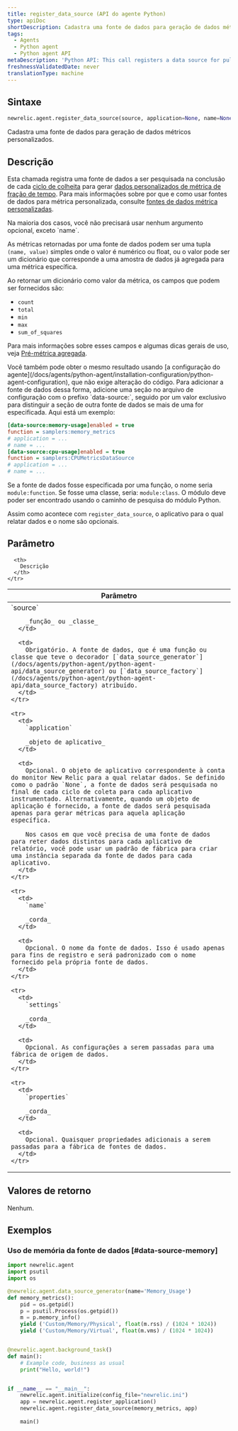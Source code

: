 ```yaml
---
title: register_data_source (API do agente Python)
type: apiDoc
shortDescription: Cadastra uma fonte de dados para geração de dados métricos personalizados.
tags:
  - Agents
  - Python agent
  - Python agent API
metaDescription: 'Python API: This call registers a data source for pulling custom metric data from.'
freshnessValidatedDate: never
translationType: machine
---
```


## Sintaxe

```py
newrelic.agent.register_data_source(source, application=None, name=None, settings=None, **properties)
```

Cadastra uma fonte de dados para geração de dados métricos personalizados.

## Descrição

Esta chamada registra uma fonte de dados a ser pesquisada na conclusão de cada [ciclo de colheita](/docs/accounts-partnerships/education/getting-started-new-relic/glossary#harvest-cycle) para gerar [dados personalizados de métrica de fração de tempo](/docs/data-analysis/metrics/analyze-your-metrics/data-collection-metric-timeslice-event-data#timeslice-data). Para mais informações sobre por que e como usar fontes de dados para métrica personalizada, consulte [fontes de dados métrica personalizadas](/docs/agents/python-agent/supported-features/python-custom-metrics#custom-metric-data-sources).

<Callout variant="tip">
  Na maioria dos casos, você não precisará usar nenhum argumento opcional, exceto `name`.
</Callout>

As métricas retornadas por uma fonte de dados podem ser uma tupla `(name, value)` simples onde o valor é numérico ou float, ou o valor pode ser um dicionário que corresponde a uma amostra de dados já agregada para uma métrica específica.

Ao retornar um dicionário como valor da métrica, os campos que podem ser fornecidos são:

* `count`
* `total`
* `min`
* `max`
* `sum_of_squares`

Para mais informações sobre esses campos e algumas dicas gerais de uso, veja [Pré-métrica agregada](/docs/agents/python-agent/supported-features/python-custom-metrics#pre-aggregated-metrics).

<Callout variant="tip">
  Você também pode obter o mesmo resultado usando [a configuração do agente](/docs/agents/python-agent/installation-configuration/python-agent-configuration), que não exige alteração do código. Para adicionar a fonte de dados dessa forma, adicione uma seção no arquivo de configuração com o prefixo `data-source:`, seguido por um valor exclusivo para distinguir a seção de outra fonte de dados se mais de uma for especificada. Aqui está um exemplo:

  ```ini
  [data-source:memory-usage]enabled = true
  function = samplers:memory_metrics
  # application = ...
  # name = ...
  [data-source:cpu-usage]enabled = true
  function = samplers:CPUMetricsDataSource
  # application = ...
  # name = ...
  ```

  Se a fonte de dados fosse especificada por uma função, o nome seria `module:function`. Se fosse uma classe, seria: `module:class`. O módulo deve poder ser encontrado usando o caminho de pesquisa do módulo Python.

  Assim como acontece com `register_data_source`, o aplicativo para o qual relatar dados e o nome são opcionais.
</Callout>

## Parâmetro

<table>
  <thead>
    <tr>
      <th width="25%">
        Parâmetro
      </th>

      <th>
        Descrição
      </th>
    </tr>
  </thead>

  <tbody>
    <tr>
      <td>
        `source`

        _função_ ou _classe_
      </td>

      <td>
        Obrigatório. A fonte de dados, que é uma função ou classe que teve o decorador [`data_source_generator`](/docs/agents/python-agent/python-agent-api/data_source_generator) ou [`data_source_factory`](/docs/agents/python-agent/python-agent-api/data_source_factory) atribuído.
      </td>
    </tr>

    <tr>
      <td>
        `application`

        _objeto de aplicativo_
      </td>

      <td>
        Opcional. O objeto de aplicativo correspondente à conta do monitor New Relic para a qual relatar dados. Se definido como o padrão `None`, a fonte de dados será pesquisada no final de cada ciclo de coleta para cada aplicativo instrumentado. Alternativamente, quando um objeto de aplicação é fornecido, a fonte de dados será pesquisada apenas para gerar métricas para aquela aplicação específica.

        Nos casos em que você precisa de uma fonte de dados para reter dados distintos para cada aplicativo de relatório, você pode usar um padrão de fábrica para criar uma instância separada da fonte de dados para cada aplicativo.
      </td>
    </tr>

    <tr>
      <td>
        `name`

        _corda_
      </td>

      <td>
        Opcional. O nome da fonte de dados. Isso é usado apenas para fins de registro e será padronizado com o nome fornecido pela própria fonte de dados.
      </td>
    </tr>

    <tr>
      <td>
        `settings`

        _corda_
      </td>

      <td>
        Opcional. As configurações a serem passadas para uma fábrica de origem de dados.
      </td>
    </tr>

    <tr>
      <td>
        `properties`

        _corda_
      </td>

      <td>
        Opcional. Quaisquer propriedades adicionais a serem passadas para a fábrica de fontes de dados.
      </td>
    </tr>
  </tbody>
</table>

## Valores de retorno

Nenhum.

## Exemplos

### Uso de memória da fonte de dados [#data-source-memory]

```py
import newrelic.agent
import psutil
import os

@newrelic.agent.data_source_generator(name='Memory_Usage')
def memory_metrics():
    pid = os.getpid()
    p = psutil.Process(os.getpid())
    m = p.memory_info()
    yield ('Custom/Memory/Physical', float(m.rss) / (1024 * 1024))
    yield ('Custom/Memory/Virtual', float(m.vms) / (1024 * 1024))


@newrelic.agent.background_task()
def main():
    # Example code, business as usual
    print("Hello, world!")


if __name__ == "__main__":
    newrelic.agent.initialize(config_file="newrelic.ini")
    app = newrelic.agent.register_application()
    newrelic.agent.register_data_source(memory_metrics, app)
    
    main()
```
